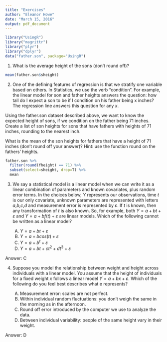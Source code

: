 ```yaml
---
title: "Exercises"
author: "Eleanor Howe"
date: "March 15, 2016"
output: pdf_document
---
```


```r
library("UsingR")
library("magrittr")
library("plyr")
library("dplyr")
data("father.son", package="UsingR")
```


1. What is the average height of the sons (don't round off)?

```r
mean(father.son$sheight)
```

2. One of the defining features of regression is that we stratify one variable based on others. In Statistics, we use the verb "condition". For example, the linear model for son and father heights answers the question: how tall do I expect a son to be if I condition on his father being x inches? The regression line answers this question for any $x$.

Using the father.son dataset described above, we want to know the expected height of sons, if we condition on the father being 71 inches. Create a list of son heights for sons that have fathers with heights of 71 inches, rounding to the nearest inch.

What is the mean of the son heights for fathers that have a height of 71 inches (don't round off your answer)? Hint: use the function round on the fathers' heights.

```r
father.son %>% 
  filter(round(fheight) == 71) %>% 
  subset(select=sheight, drop=T) %>% 
  mean

```

3. We say a statistical model is a linear model when we can write it as a linear combination of parameters and known covariates, plus random error terms. In the choices below, $Y$ represents our observations, time $t$ is our only covariate, unknown parameters are represented with letters $a$,$b$,$c$,$d$ and measurement error is represented by $\varepsilon$. If $t$ is known, then any transformation of $t$ is also known. So, for example, both $Y=a+bt+\varepsilon$ and $Y=a+bf(t)+ \varepsilon$ are linear models. Which of the following cannot be written as a linear model?

    A) $Y=a+bt+\varepsilon$
    B) $Y=a+bcos(t)+\varepsilon$
    C) $Y=a+b^t+\varepsilon$
    D) $Y=a+bt+ct^2+dt^3+\varepsilon$

Answer: C

4. Suppose you model the relationship between weight and height across individuals with a linear model. You assume that the height of individuals for a fixed weight $x$ follows a linear model $Y=a+bx+\varepsilon$. Which of the following do you feel best describes what e represents?

    A) Measurement error: scales are not perfect.
    B) Within individual random fluctuations: you don't weigh the same in the morning as in the afternoon.
    C) Round off error introduced by the computer we use to analyze the data.
    D) Between individual variability: people of the same height vary in their weight.
    
Answer: D
